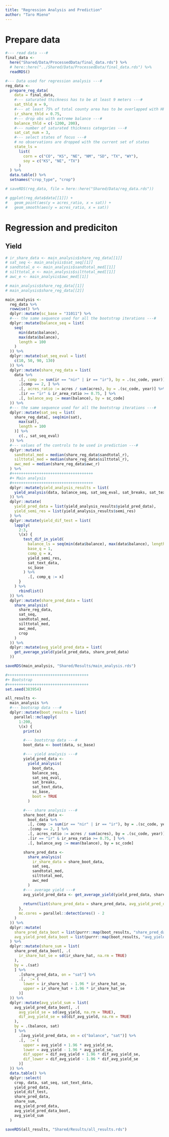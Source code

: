 ```yaml
---
title: "Regression Analysis and Prediction"
author: "Taro Mieno"
---
```


# Prepare data

```r
#--- read data ---#
final_data <-
  here("Shared/Data/ProcessedData/final_data.rds") %>%
  # here::here("../Shared/Data/ProcessedData/final_data.rds") %>%
  readRDS()

#--- Data used for regression analysis ---#
reg_data <-
  prepare_reg_data(
    data = final_data,
    #--- saturated thickness has to be at least 9 meters ---#
    sat_thld_m = 9, 
    #--- at least 75% of total county area has to be overlapped with HPA ---#
    ir_share_thld = 0.75, 
    #--- drop obs with extreme balance ---#
    balance_thld = c(-1200, 200),
    #--- number of saturated thickness categories ---#
    sat_cat_num = 3,
    #--- select states of focus ---#
    # no observations are dropped with the current set of states 
    state_ls =
      list(
        corn = c("CO", "KS", "NE", "NM", "SD", "TX", "WY"),
        soy = c("KS", "NE", "TX")
      )
  ) %>%
  data.table() %>%
  setnames("crop_type", "crop")

# saveRDS(reg_data, file = here::here("Shared/Data/reg_data.rds"))

# ggplot(reg_data$data[[1]]) +
#   geom_point(aes(y = acres_ratio, x = sat)) +
#   geom_smooth(aes(y = acres_ratio, x = sat))
```

# Regression and prediciton

## Yield

```r
# ir_share_data <- main_analysis$share_reg_data[[1]]
# sat_seq <- main_analysis$sat_seq[[1]]
# sandtotal_e <- main_analysis$sandtotal_med[[1]]
# silttotal_e <- main_analysis$silttotal_med[[1]]
# awc_e <- main_analysis$awc_med[[1]]

# main_analysis$share_reg_data[[1]]
# main_analysis$share_reg_data[[2]]

main_analysis <-
  reg_data %>%
  rowwise() %>%
  dplyr::mutate(sc_base = "31011") %>%
  #--- the same sequence used for all the bootstrap iterations ---#
  dplyr::mutate(balance_seq = list(
    seq(
      min(data$balance),
      max(data$balance),
      length = 100
    )
  )) %>%
  dplyr::mutate(sat_seq_eval = list(
    c(10, 50, 90, 130)
  )) %>%
  dplyr::mutate(share_reg_data = list(
    data %>%
      .[, comp := sum(ir == "nir" | ir == "ir"), by = .(sc_code, year)] %>%
      .[comp == 2, ] %>%
      .[, acres_ratio := acres / sum(acres), by = .(sc_code, year)] %>%
      .[ir == "ir" & ir_area_ratio >= 0.75, ] %>%
      .[, balance_avg := mean(balance), by = sc_code]
  )) %>%
  #--- the same sequence used for all the bootstrap iterations ---#
  dplyr::mutate(sat_seq = list(
    share_reg_data[, seq(min(sat),
      max(sat),
      length = 100
    )] %>%
      c(., sat_seq_eval)
  )) %>%
  #--- values of the controls to be used in prediction ---#
  dplyr::mutate(
    sandtotal_med = median(share_reg_data$sandtotal_r),
    silttotal_med = median(share_reg_data$silttotal_r),
    awc_med = median(share_reg_data$awc_r)
  ) %>%
  #++++++++++++++++++++++++++++++++++++
  #+ Main analysis
  #++++++++++++++++++++++++++++++++++++
  dplyr::mutate(yield_analysis_results = list(
    yield_analysis(data, balance_seq, sat_seq_eval, sat_breaks, sat_text_data, sc_base)
  )) %>%
  dplyr::mutate(
    yield_pred_data = list(yield_analysis_results$yield_pred_data),
    yield_semi_res = list(yield_analysis_results$semi_res)
  ) %>%
  dplyr::mutate(yield_dif_test = list(
    lapply(
      2:3,
      \(x) {
        test_dif_in_yield(
          balance_ls = seq(min(data$balance), max(data$balance), length = 50),
          base_q = 1,
          comp_q = x,
          yield_semi_res,
          sat_text_data,
          sc_base
        ) %>%
          .[, comp_q := x]
      }
    ) %>%
      rbindlist()
  )) %>%
  dplyr::mutate(share_pred_data = list(
    share_analysis(
      share_reg_data, 
      sat_seq, 
      sandtotal_med, 
      silttotal_med, 
      awc_med, 
      crop
    )
  )) %>%
  dplyr::mutate(avg_yield_pred_data = list(
    get_average_yield(yield_pred_data, share_pred_data)
  ))

saveRDS(main_analysis, "Shared/Results/main_analysis.rds")
```

```r
#++++++++++++++++++++++++++++++++++++
#+ Bootstrap
#++++++++++++++++++++++++++++++++++++
set.seed(383954)

all_results <-
  main_analysis %>%
  #--- bootsrap data ---#
  dplyr::mutate(boot_results = list(
    parallel::mclapply(
      1:200,
      \(x) {
        print(x)

        #--- bootstrap data ---#
        boot_data <- boot(data, sc_base)

        #--- yield analysis ---#
        yield_pred_data <-
          yield_analysis(
            boot_data,
            balance_seq,
            sat_seq_eval,
            sat_breaks,
            sat_text_data,
            sc_base,
            boot = TRUE
          )

        #--- share analysis ---#
        share_boot_data <-
          boot_data %>%
          .[, comp := sum(ir == "nir" | ir == "ir"), by = .(sc_code, year)] %>%
          .[comp == 2, ] %>%
          .[, acres_ratio := acres / sum(acres), by = .(sc_code, year)] %>%
          .[ir == "ir" & ir_area_ratio >= 0.75, ] %>%
          .[, balance_avg := mean(balance), by = sc_code]

        share_pred_data <-
          share_analysis(
            ir_share_data = share_boot_data,
            sat_seq,
            sandtotal_med,
            silttotal_med,
            awc_med
          )
        #--- average yield ---#
        avg_yield_pred_data <- get_average_yield(yield_pred_data, share_pred_data)
        
        return(list(share_pred_data = share_pred_data, avg_yield_pred_data = avg_yield_pred_data))
      },
      mc.cores = parallel::detectCores() - 2
    )
  )) %>%
  dplyr::mutate(
    share_pred_data_boot = list(purrr::map(boot_results, "share_pred_data") %>% rbindlist()),
    avg_yield_pred_data_boot = list(purrr::map(boot_results, "avg_yield_pred_data") %>% rbindlist())
  ) %>%
  dplyr::mutate(share_sum = list(
    share_pred_data_boot[, .(
      ir_share_hat_se = sd(ir_share_hat, na.rm = TRUE)
    ),
    by = .(sat)
    ] %>%
      .[share_pred_data, on = "sat"] %>%
      .[, `:=`(
        lower = ir_share_hat - 1.96 * ir_share_hat_se,
        upper = ir_share_hat + 1.96 * ir_share_hat_se
      )]
  )) %>%
  dplyr::mutate(avg_yield_sum = list(
    avg_yield_pred_data_boot[, .(
      avg_yield_se = sd(avg_yield, na.rm = TRUE),
      dif_avg_yield_se = sd(dif_avg_yield, na.rm = TRUE)
    ),
    by = .(balance, sat)
    ] %>%
      .[avg_yield_pred_data, on = c("balance", "sat")] %>%
      .[, `:=`(
        upper = avg_yield + 1.96 * avg_yield_se,
        lower = avg_yield - 1.96 * avg_yield_se,
        dif_upper = dif_avg_yield + 1.96 * dif_avg_yield_se,
        dif_lower = dif_avg_yield - 1.96 * dif_avg_yield_se
      )]
  )) %>%
  data.table() %>%
  dplyr::select(
    crop, data, sat_seq, sat_text_data,
    yield_pred_data,
    yield_dif_test,
    share_pred_data,
    share_sum,
    avg_yield_pred_data,
    avg_yield_pred_data_boot,
    avg_yield_sum
  )

saveRDS(all_results, "Shared/Results/all_results.rds")
```

